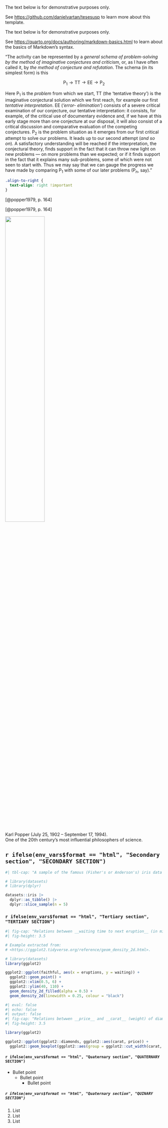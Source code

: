 <!-- %:::% chapter-1 clip begin %:::% -->
::: {.content-visible when-format="html"}
::: {.callout-note}
The text below is for demonstrative purposes only.

See <https://github.com/danielvartan/tesesusp> to learn more about this template.
:::
:::

::: {.content-visible when-format="pdf"}
::: {.callout-note}
The text below is for demonstrative purposes only.

\vspace{5pt}

See <https://quarto.org/docs/authoring/markdown-basics.html> to learn about the basics of Markdown's syntax.
:::
\vspace{10pt}
:::

"The activity can be represented by a _general schema of problem-solving by the method of imaginative conjectures and criticism_, or, as I have often called it, by _the method of conjecture and refutation_. The schema (in its simplest form) is this

$$
\text{P}_{1} \to \text{TT} \to \text{EE} \to \text{P}_{2} 
$$

::: {.content-visible when-format="pdf"}
\vspace{15pt}
:::

Here $\text{P}_{1}$ is the _problem_ from which we start, $\text{TT}$ (the ‘tentative theory’) is the imaginative conjectural solution which we first reach, for example our first _tentative interpretation_. $\text{EE}$ (_‘error- elimination’_) consists of a severe critical examination of our conjecture, our tentative interpretation: it consists, for example, of the critical use of documentary evidence and, if we have at this early stage more than one conjecture at our disposal, it will also consist of a critical discussion and comparative evaluation of the competing conjectures. $\text{P}_{2}$ is the problem situation as it emerges from our first critical attempt to solve our problems.
It leads up to our second attempt (_and so on_). A satisfactory understanding will be reached if the interpretation, the conjectural theory, finds support in the fact that it can throw new light on new problems --- on more problems than we expected; or if it finds support in the fact that it explains many sub-problems, some of which were not seen to start with. Thus we may say that we can gauge the progress we have made by comparing $\text{P}_{1}$ with some of our later problems ($\text{P}_{n}$, say)."

::: {.content-visible when-format="html"}
```css
.align-to-right {
  text-align: right !important
}
```

::: {.align-to-right}
[@popper1979, p. 164]
:::
:::

::: {.content-visible when-format="pdf"}
\vspace{15pt}
\noindent
\hspace*{\fill} [@popper1979, p. 164]
:::

::: {#fig-karl-popper}
![](images/karl-popper.png){width=50%}

Karl Popper (July 25, 1902 – September 17, 1994).\
One of the 20th century's most influential philosophers of science.
:::

## `r ifelse(env_vars$format == "html", "Secondary section", "SECONDARY SECTION")`

```r
#| tbl-cap: "A sample of the famous (Fisher's or Anderson's) iris data set"

# library(datasets)
# library(dplyr)

datasets::iris |>
  dplyr::as_tibble() |>
  dplyr::slice_sample(n = 5)
```

### `r ifelse(env_vars$format == "html", "Tertiary section", "TERTIARY SECTION")`

<!-- See also  -->
<!-- <https://r-graph-gallery.com/277-marginal-histogram-for-ggplot2.html>. -->

```r
#| fig-cap: "Relations betwwen __waiting time to next eruption__ (in minutes) and __eruption time__ (in minutes) for the Old Faithful geyser in Yellowstone National Park, Wyoming, USA."
#| fig-height: 3.5

# Example extracted from:
# <https://ggplot2.tidyverse.org/reference/geom_density_2d.html>.

# library(datasets)
library(ggplot2)

ggplot2::ggplot(faithful, aes(x = eruptions, y = waiting)) +
  ggplot2::geom_point() +
  ggplot2::xlim(0.5, 6) +
  ggplot2::ylim(40, 110) +
  geom_density_2d_filled(alpha = 0.5) +
  geom_density_2d(linewidth = 0.25, colour = "black")
```

```r
#| eval: false
#| echo: false
#| output: false
#| fig-cap: "Relations betwwen __price__ and __carat__ (weight) of diamonds."
#| fig-height: 3.5

library(ggplot2)

ggplot2::ggplot(ggplot2::diamonds, ggplot2::aes(carat, price)) +
  ggplot2::geom_boxplot(ggplot2::aes(group = ggplot2::cut_width(carat, 0.25)))
```

#### `r ifelse(env_vars$format == "html", "Quaternary section", "QUATERNARY SECTION")`

* Bullet point
  * Bullet point
    * Bullet point

##### `r ifelse(env_vars$format == "html", "Quaternary section", "QUINARY SECTION")`

1. List
1. List
1. List

<!-- %:::% chapter-1 clip end %:::% -->
